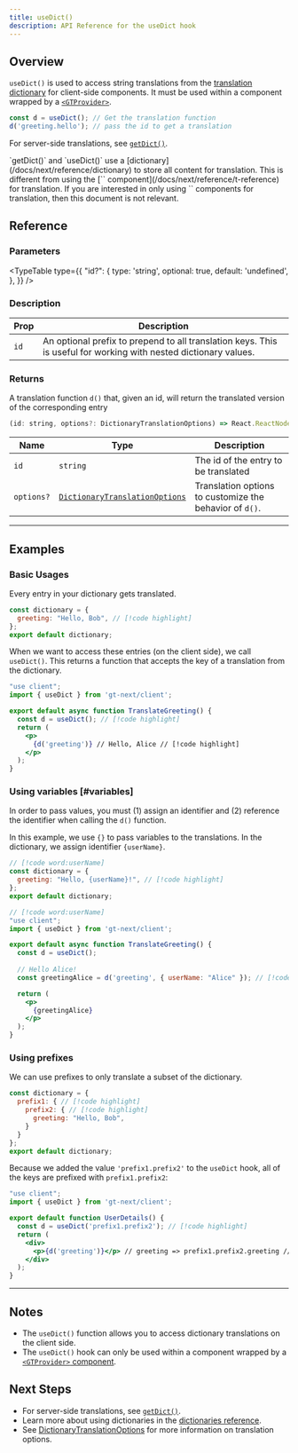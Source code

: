 ```yaml
---
title: useDict()
description: API Reference for the useDict hook
---
```


## Overview

`useDict()` is used to access string translations from the [translation dictionary](/docs/next/reference/dictionary) for client-side components.
It must be used within a component wrapped by a [`<GTProvider>`](/docs/next/api/components/gtprovider).

```jsx
const d = useDict(); // Get the translation function
d('greeting.hello'); // pass the id to get a translation
```

For server-side translations, see [`getDict()`](/docs/next/api/dictionary/getDict).

<Callout>
  `getDict()` and `useDict()` use a [dictionary](/docs/next/reference/dictionary) to store all content for translation.
  This is different from using the [`<T>` component](/docs/next/reference/t-reference) for translation.
  If you are interested in only using `<T>` components for translation, then this document is not relevant.
</Callout>

## Reference

### Parameters

<TypeTable
  type={{
    "id?": {
        type: 'string',
        optional: true,
        default: 'undefined',
    },
  }}
/>

### Description

| Prop | Description |
| ---- | ----------- |
| `id` | An optional prefix to prepend to all translation keys. This is useful for working with nested dictionary values.|

### Returns

A translation function `d()` that, given an id, will return the translated version of the corresponding entry

```jsx
(id: string, options?: DictionaryTranslationOptions) => React.ReactNode
```

| Name                  | Type | Description                                                                 |
|-----------------------|--|-----------------------------------------------------------------------------|
| `id`             | `string` | The id of the entry to be translated                                     |
| `options?`            | [`DictionaryTranslationOptions`](/docs/react/api/types/dictionaryTranslationOptions) | Translation options to customize the behavior of `d()`. |

---

## Examples

### Basic Usages
Every entry in your dictionary gets translated.

```jsx title="dictionary.jsx" copy
const dictionary = {
  greeting: "Hello, Bob", // [!code highlight]
};
export default dictionary;
```

When we want to access these entries (on the client side), we call `useDict()`.
This returns a function that accepts the key of a translation from the dictionary.

```jsx title="TranslateGreeting.jsx" copy
"use client";
import { useDict } from 'gt-next/client';

export default async function TranslateGreeting() {
  const d = useDict(); // [!code highlight]
  return (
    <p>
      {d('greeting')} // Hello, Alice // [!code highlight]
    </p>
  );
}
```

### Using variables [#variables]
In order to pass values, you must (1) assign an identifier and (2) reference the identifier when calling the `d()` function.

In this example, we use `{}` to pass variables to the translations.
In the dictionary, we assign identifier `{userName}`.

```jsx title="dictionary.jsx" copy
// [!code word:userName]
const dictionary = {
  greeting: "Hello, {userName}!", // [!code highlight]
};
export default dictionary;
```

```jsx title="src/server/TranslateGreeting.jsx" copy
// [!code word:userName]
"use client";
import { useDict } from 'gt-next/client';

export default async function TranslateGreeting() {
  const d = useDict();
  
  // Hello Alice!
  const greetingAlice = d('greeting', { userName: "Alice" }); // [!code highlight]

  return (
    <p>
      {greetingAlice}
    </p>
  );
}
```

### Using prefixes

We can use prefixes to only translate a subset of the dictionary.
```jsx  title="dictionary.jsx" copy
const dictionary = {
  prefix1: { // [!code highlight]
    prefix2: { // [!code highlight]
      greeting: "Hello, Bob",
    }
  }
};
export default dictionary;
```
Because we added the value `'prefix1.prefix2'` to the `useDict` hook, all of the keys are prefixed with `prefix1.prefix2`:
```jsx title="UserDetails.jsx" copy
"use client";
import { useDict } from 'gt-next/client';

export default function UserDetails() {
  const d = useDict('prefix1.prefix2'); // [!code highlight]
  return (
    <div>
      <p>{d('greeting')}</p> // greeting => prefix1.prefix2.greeting // [!code highlight]
    </div>
  );
}
```
--- 
## Notes
 * The `useDict()` function allows you to access dictionary translations on the client side.
 * The `useDict()` hook can only be used within a component wrapped by a [`<GTProvider>` component](/docs/next/api/components/gtprovider).

## Next Steps
 * For server-side translations, see [`getDict()`](/docs/next/api/dictionary/getDict).
 * Learn more about using dictionaries in the [dictionaries reference](/docs/next/reference/dictionary).
 * See [DictionaryTranslationOptions](/docs/next/api/types/dictionaryTranslationOptions) for more information on translation options.
